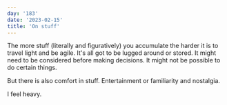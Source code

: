 ```yaml
---
day: '183'
date: '2023-02-15'
title: 'On stuff'
---
```


The more stuff (literally and figuratively) you accumulate the harder it is to travel light and be agile. It's all got to be lugged around or stored. It might need to be considered before making decisions. It might not be possible to do certain things.

But there is also comfort in stuff. Entertainment or familiarity and nostalgia.

I feel heavy.
